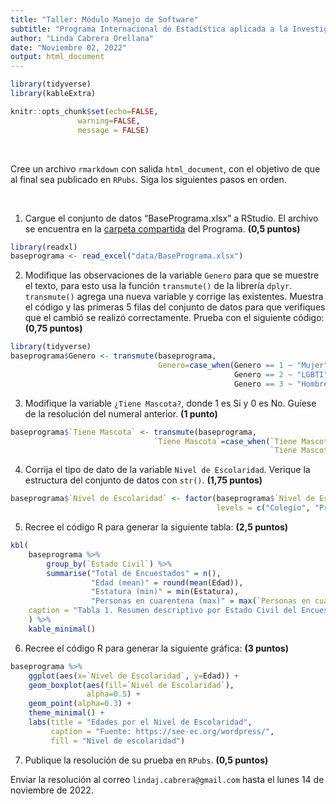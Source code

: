 ```yaml
---
title: "Taller: Módulo Manejo de Software"
subtitle: "Programa Internacional de Estadística aplicada a la Investigación Científica"
author: "Linda Cabrera Orellana"
date: "Noviembre 02, 2022"
output: html_document
---
```


```r
library(tidyverse)
library(kableExtra)

knitr::opts_chunk$set(echo=FALSE,
               warning=FALSE,
               message = FALSE)
```


<br>

Cree un archivo `rmarkdown` con salida `html_document`, con el objetivo de que al final sea publicado en `RPubs`. Siga los siguientes pasos en orden.

<br>

1. Cargue el conjunto de datos "BasePrograma.xlsx" a RStudio. El archivo se encuentra en la [carpeta compartida](https://drive.google.com/drive/folders/1YeYxnfAHyuT_z-GKec4BFQ_kPyY3_80e) del Programa. **(0,5 puntos)**

```r
library(readxl)
baseprograma <- read_excel("data/BasePrograma.xlsx")
```


2. Modifique las observaciones de la variable `Genero` para que se muestre el texto, para esto usa la función `transmute()` de la librería `dplyr`. `transmute()` agrega una nueva variable y corrige las existentes. Muestra el código y las primeras 5 filas del conjunto de datos para que verifiques que el cambió se realizó correctamente. Prueba con el siguiente código: **(0,75 puntos)**

```r
library(tidyverse)
baseprograma$Genero <- transmute(baseprograma,
                                 Genero=case_when(Genero == 1 ~ "Mujer",
                                                  Genero == 2 ~ "LGBTI",
                                                  Genero == 3 ~ "Hombre"))
```


3. Modifique la variable `¿Tiene Mascota?`, donde 1 es Si y 0 es No. Guíese de la resolución del numeral anterior. **(1 punto)**

```r
baseprograma$`Tiene Mascota` <- transmute(baseprograma,
                                `Tiene Mascota`=case_when(`Tiene Mascota` == 1 ~ "Si",
                                                          `Tiene Mascota` == 0 ~ "No"))
```


4. Corrija el tipo de dato de la variable `Nivel de Escolaridad`. Verique la estructura del conjunto de datos con `str()`. **(1,75 puntos)**

```r
baseprograma$`Nivel de Escolaridad` <- factor(baseprograma$`Nivel de Escolaridad`,
                                              levels = c("Colegio", "Pregrado", "Posgrado"))
```


5. Recree el código R para generar la siguiente tabla: **(2,5 puntos)**

```r
kbl(
    baseprograma %>% 
        group_by(`Estado Civil`) %>% 
        summarise("Total de Encuestados" = n(),
                  "Edad (mean)" = round(mean(Edad)),
                  "Estatura (min)" = min(Estatura),
                  "Personas en cuarentena (max)" = max(`Personas en cuarentena`)),
    caption = "Tabla 1. Resumen descriptivo por Estado Civil del Encuestado"
    ) %>% 
    kable_minimal()
```


6. Recree el código R para generar la siguiente gráfica: **(3 puntos)**

```r
baseprograma %>% 
    ggplot(aes(x=`Nivel de Escolaridad`, y=Edad)) +
    geom_boxplot(aes(fill=`Nivel de Escolaridad`),
                 alpha=0.5) +
    geom_point(alpha=0.3) +
    theme_minimal() +
    labs(title = "Edades por el Nivel de Escolaridad",
         caption = "Fuente: https://see-ec.org/wordpress/",
         fill = "Nivel de escolaridad")
```

7. Publique la resolución de su prueba en `RPubs`. **(0,5 puntos)**

Enviar la resolución al correo `lindaj.cabrera@gmail.com` hasta el lunes 14 de noviembre de 2022.